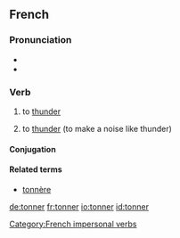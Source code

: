 ==French==

===Pronunciation===
* {{IPA|/tɔ.ne/|lang=fr}}
* {{audio|Fr-tonner.ogg|tonner}}

===Verb===
{{infl|fr|verb}}

# {{context|meteorology|impersonal|lang=fr}} to [[thunder]]
# to [[thunder]] (to make a noise like thunder)

====Conjugation====
{{fr-conj-er|tonn|avoir}}

====Related terms====
* [[tonnère]]

[[Category:French impersonal verbs]]

[[de:tonner]]
[[fr:tonner]]
[[io:tonner]]
[[id:tonner]]